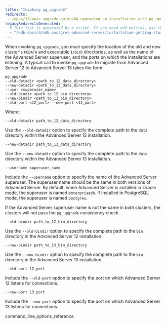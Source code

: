 ```yaml
---
title: "Invoking pg_upgrade"
redirects:
 - /epas/13/epas_upgrade_guide/04_upgrading_an_installation_with_pg_upgrade/02_invoking_pg_upgrade/
legacyRedirectsGenerated:
  # This list is generated by a script. If you need add entries, use the `legacyRedirects` key.
  - "/edb-docs/d/edb-postgres-advanced-server/installation-getting-started/upgrade-guide/13/invoking_pg_upgrade.html"
---
```


When invoking `pg_upgrade`, you must specify the location of the old and new cluster's `PGDATA` and executable (`/bin`) directories, as well as the name of the Advanced Server superuser, and the ports on which the installations are listening. A typical call to invoke `pg_upgrade` to migrate from Advanced Server 12 to Advanced Server 13 takes the form:

```text
pg_upgrade
--old-datadir <path_to_12_data_directory>
--new-datadir <path_to_13_data_directory>
--user <superuser_name>
--old-bindir <path_to_12_bin_directory>
--new-bindir <path_to_13_bin_directory>
--old-port <12_port> --new-port <13_port>
```

Where:

`--old-datadir path_to_12_data_directory`

Use the `--old-datadir` option to specify the complete path to the `data` directory within the Advanced Server 12 installation.

`--new-datadir path_to_13_data_directory`

Use the `--new-datadir` option to specify the complete path to the `data` directory within the Advanced Server 13 installation.

`--username superuser_name`

Include the `--username` option to specify the name of the Advanced Server superuser. The superuser name should be the same in both versions of Advanced Server. By default, when Advanced Server is installed in Oracle mode, the superuser is named `enterprisedb`. If installed in PostgreSQL mode, the superuser is named `postgres`.

If the Advanced Server superuser name is not the same in both clusters, the clusters will not pass the `pg_upgrade` consistency check.

`--old-bindir path_to_12_bin_directory`

Use the `--old-bindir` option to specify the complete path to the `bin` directory in the Advanced Server 12 installation.

`--new-bindir path_to_13_bin_directory`

Use the `--new-bindir` option to specify the complete path to the `bin` directory in the Advanced Server 13 installation.

`--old-port 12_port`

Include the `--old-port` option to specify the port on which Advanced Server 12 listens for connections.

`--new-port 13_port`

Include the `--new-port` option to specify the port on which Advanced Server 13 listens for connections.

<div class="toctree" maxdepth="3">

command_line_options_reference

</div>

